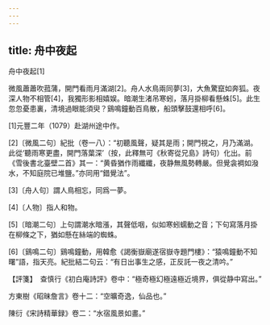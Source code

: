 ```yaml
---
---
---
```

title: 舟中夜起
---



舟中夜起[1]


微風蕭蕭吹菰蒲，開門看雨月滿湖[2]。舟人水鳥兩同夢[3]，大魚驚竄如奔狐。夜深人物不相管[4]，我獨形影相嬉娱。暗潮生渚吊寒蚓，落月掛柳看懸蛛[5]。此生忽忽憂患裏，清境過眼能須臾？鷄鳴鐘動百鳥散，船頭擊鼓還相呼[6]。

[1]元豐二年（1079）赴湖州途中作。

[2]〔微風二句〕紀批（卷一八）：“初聽風聲，疑其是雨；開門視之，月乃滿湖。此從‘聽雨寒更盡，開門落葉深’（按，此釋無可《秋寄從兄島》詩句）化出。前《雪後書北臺壁二首》其一：“黄昏猶作雨纖纖，夜静無風勢轉嚴。但覺衾裯如潑水，不知庭院已堆鹽。”亦同用“錯覺法”。

[3]〔舟人句〕謂人鳥相忘，同爲一夢。

[4]〔人物〕指人和物。

[5]〔暗潮二句〕上句謂潮水暗漲，其聲低咽，似如寒蚓蠕動之音；下句寫落月掛在柳條之下，猶如懸在絲端的蜘蛛。

[6]〔鷄鳴二句〕鷄鳴鐘動，用韓愈《謁衡嶽廟遂宿嶽寺題門樓》：“猿鳴鐘動不知曙”語，指天亮。紀批結二句云：“有日出事生之感，正反託一夜之清吟。”

【評箋】　查慎行《初白庵詩評》卷中：“極奇極幻極遠極近境界，俱從静中寫出。”

方東樹《昭昧詹言》卷十二：“空曠奇逸，仙品也。”

陳衍《宋詩精華録》卷二：“水宿風景如畫。”